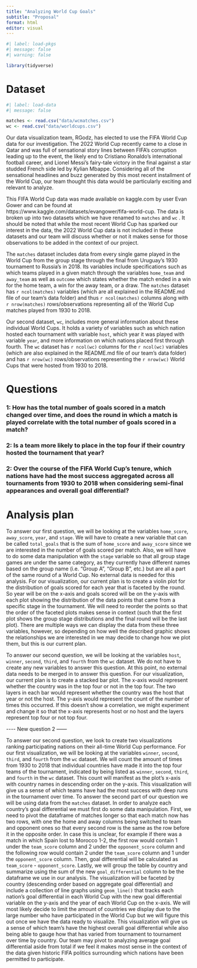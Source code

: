 ```yaml
---
title: "Analyzing World Cup Goals"
subtitle: "Proposal"
format: html
editor: visual
---
```


```r
#| label: load-pkgs
#| message: false
#| warning: false

library(tidyverse)
```

# Dataset

```r
#| label: load-data
#| message: false

matches <- read.csv("data/wcmatches.csv")
wc <- read.csv("data/worldcups.csv")
```

Our data visualization team, RGodz, has elected to use the FIFA World Cup data for our investigation. The 2022 World Cup recently came to a close in Qatar and was full of sensational story lines between FIFA's corruption leading up to the event, the likely end to Cristiano Ronaldo's international football career, and Lionel Messi's fairy-tale victory in the final against a star studded French side led by Kylian Mbappe. Considering all of the sensational headlines and buzz generated by this most recent installment of the World Cup, our team thought this data would be particularly exciting and relevant to analyze.

This FIFA World Cup data was made available on kaggle.com by user Evan Gower and can be found at https://www.kaggle.com/datasets/evangower/fifa-world-cup. The data is broken up into two datasets which we have renamed to `matches` and `wc` . It should be noted that while the most recent World Cup has sparked our interest in the data, the 2022 World Cup data is not included in these datasets and our team will discuss whether or not it makes sense for those observations to be added in the context of our project.

The `matches` dataset includes data from every single game played in the World Cup from the group stage through the final from Uruguay's 1930 tournament to Russia's in 2018. Its variables include specifications such as which teams played in a given match through the variables `home_team` and `away_team` as well as `outcome` which states whether the match ended in a win for the home team, a win for the away team, or a draw. The `matches` dataset has `r ncol(matches)` variables (which are all explained in the README.md file of our team's data folder) and thus `r ncol(matches)` columns along with `r nrow(matches)` rows/observations representing all of the World Cup matches played from 1930 to 2018.

Our second dataset, `wc`, includes more general information about these individual World Cups. It holds a variety of variables such as which nation hosted each tournament with variable `host`, which year it was played with variable `year`, and more information on which nations placed first through fourth. The `wc` dataset has `r ncol(wc)` columns for the `r ncol(wc)` variables (which are also explained in the README.md file of our team's data folder) and has `r nrow(wc)` rows/observations representing the `r nrow(wc)` World Cups that were hosted from 1930 to 2018.

# Questions

### 1: How has the total number of goals scored in a match changed over time, and does the round in which a match is played correlate with the total number of goals scored in a match?

### 2: Is a team more likely to place in the top four if their country hosted the tournament that year?

### 2: Over the course of the FIFA World Cup's tenure, which nations have had the most success aggregated across all tournaments from 1930 to 2018 when considering semi-final appearances and overall goal differential?

# Analysis plan

To answer our first question, we will be looking at the variables `home_score`, `away_score`, `year`, and `stage`. We will have to create a new variable that can be called `total_goals` that is the sum of `home_score` and `away_score` since we are interested in the number of goals scored per match. Also, we will have to do some data manipulation with the `stage` variable so that all group stage games are under the same category, as they currently have different names based on the group name (i.e. "Group A", "Group B", etc.) but are all a part of the same round of a World Cup. No external data is needed for this analysis. For our visualization, our current plan is to create a violin plot for the distribution of goals scored for each year that is faceted by the round. So year will be on the x-axis and goals scored will be on the y-axis with each plot showing the distribution of the data points that came from a specific stage in the tournament. We will need to reorder the points so that the order of the faceted plots makes sense in context (such that the first plot shows the group stage distributions and the final round will be the last plot). There are multiple ways we can display the data from these three variables, however, so depending on how well the described graphic shows the relationships we are interested in we may decide to change how we plot them, but this is our current plan.

To answer our second question, we will be looking at the variables `host`, `winner`, `second`, `third`, and `fourth` from the `wc` dataset. We do not have to create any new variables to answer this question. At this point, no external data needs to be merged in to answer this question. For our visualization, our current plan is to create a stacked bar plot. The x-axis would represent whether the country was in the top four or not in the top four. The two layers in each bar would represent whether the country was the host that year or not the host. The y-axis would represent the count of the number of times this occurred. If this doesn't show a correlation, we might experiment and change it so that the x-axis represents host or no host and the layers represent top four or not top four.

\-\-\-- New question 2 ------

To answer our second question, we look to create two visualizations ranking participating nations on their all-time World Cup performance. For our first visualization, we will be looking at the variables `winner`, `second`, `third`, and `fourth` from the `wc` dataset. We will count the amount of times from 1930 to 2018 that individual countries have made it into the top four teams of the tournament, indicated by being listed as `winner`, `second`, `third`, and `fourth` in the `wc` dataset. This count will manifest as the plot's x-axis with country names in descending order on the y-axis. This visualization will give us a sense of which teams have had the most success with deep runs in the tournament over time. To answer the second part of our question we will be using data from the `matches` dataset. In order to analyze each country's goal differential we must first do some data manipulation. First, we need to pivot the dataframe of matches longer so that each match now has two rows, with one the home and away columns being switched to team and opponent ones so that every second row is the same as the row before it in the opposite order. In case this is unclear, for example if there was a match in which Spain lost to Morocco 1-2, the first row would contain 1 under the `team_score` column and 2 under the `opponent_score` column and the following row would contain 2 under the `team_score` column and 1 under the `opponent_score` column. Then, goal differential will be calculated as `team_score` - `opponent_score`. Lastly, we will group the table by country and summarize using the sum of the new `goal_differential` column to be the dataframe we use in our analysis. The visualization will be faceted by country (descending order based on aggregate goal differential) and include a collection of line graphs using `geom_line()` that tracks each nation's goal differential in each World Cup with the new goal differential variable on the y-axis and the year of each World Cup on the x-axis. We will most likely decide to limit the amount of countries we display due to the large number who have participated in the World Cup but we will figure this out once we have the data ready to visualize. This visualization will give us a sense of which team's have the highest overall goal differential while also being able to gauge how that has varied from tournament to tournament over time by country. Our team may pivot to analyzing average goal differential aside from total if we feel it makes most sense in the context of the data given historic FIFA politics surrounding which nations have been permitted to participate.
